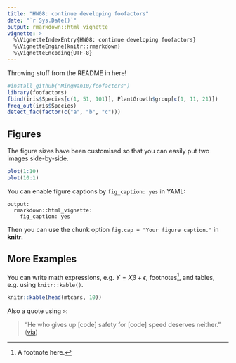 ```yaml
---
title: "HW08: continue developing foofactors"
date: "`r Sys.Date()`"
output: rmarkdown::html_vignette
vignette: >
  %\VignetteIndexEntry{HW08: continue developing foofactors}
  %\VignetteEngine{knitr::rmarkdown}
  %\VignetteEncoding{UTF-8}
---
```


Throwing stuff from the README in here!

```r
#install_github("MingWan10/foofactors")
library(foofactors)
fbind(iris$Species[c(1, 51, 101)], PlantGrowth$group[c(1, 11, 21)])
freq_out(iris$Species)
detect_fac(factor(c("a", "b", "c")))
```

## Figures

The figure sizes have been customised so that you can easily put two images side-by-side. 

```r
plot(1:10)
plot(10:1)
```

You can enable figure captions by `fig_caption: yes` in YAML:

    output:
      rmarkdown::html_vignette:
        fig_caption: yes

Then you can use the chunk option `fig.cap = "Your figure caption."` in **knitr**.

## More Examples

You can write math expressions, e.g. $Y = X\beta + \epsilon$, footnotes^[A footnote here.], and tables, e.g. using `knitr::kable()`.

```r
knitr::kable(head(mtcars, 10))
```

Also a quote using `>`:

> "He who gives up [code] safety for [code] speed deserves neither."
([via](https://twitter.com/hadleywickham/status/504368538874703872))

